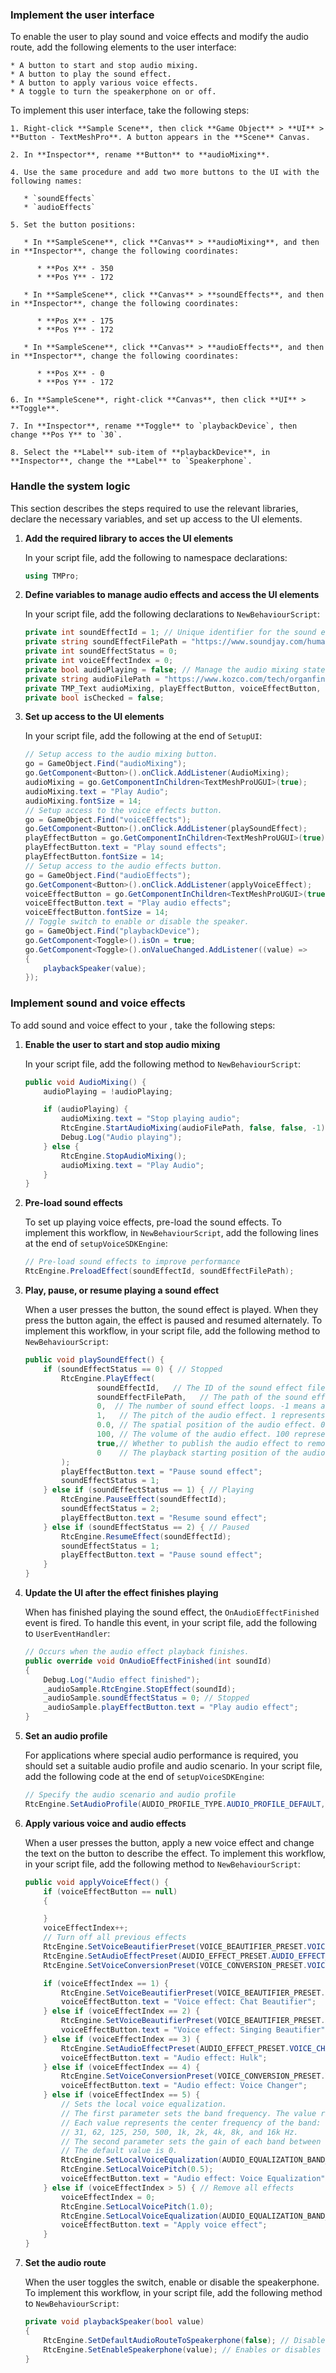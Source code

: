 <PlatformWrapper platform="unity">

### Implement the user interface

To enable the user to play sound and voice effects and modify the audio route, add the following elements to the user interface:

    * A button to start and stop audio mixing.
    * A button to play the sound effect.
    * A button to apply various voice effects.
    * A toggle to turn the speakerphone on or off.

To implement this user interface, take the following steps:

    1. Right-click **Sample Scene**, then click **Game Object** > **UI** > **Button - TextMeshPro**. A button appears in the **Scene** Canvas.

    2. In **Inspector**, rename **Button** to **audioMixing**.

    4. Use the same procedure and add two more buttons to the UI with the following names:

       * `soundEffects`
       * `audioEffects`

    5. Set the button positions:

       * In **SampleScene**, click **Canvas** > **audioMixing**, and then in **Inspector**, change the following coordinates:
        
          * **Pos X** - 350
          * **Pos Y** - 172

       * In **SampleScene**, click **Canvas** > **soundEffects**, and then in **Inspector**, change the following coordinates:

          * **Pos X** - 175
          * **Pos Y** - 172

       * In **SampleScene**, click **Canvas** > **audioEffects**, and then in **Inspector**, change the following coordinates:

          * **Pos X** - 0
          * **Pos Y** - 172
    
    6. In **SampleScene**, right-click **Canvas**, then click **UI** > **Toggle**.

    7. In **Inspector**, rename **Toggle** to `playbackDevice`, then change **Pos Y** to `30`.

    8. Select the **Label** sub-item of **playbackDevice**, in **Inspector**, change the **Label** to `Speakerphone`.


### Handle the system logic

This section describes the steps required to use the relevant libraries, declare the necessary variables, and set up access to the UI elements.

1. **Add the required library to acces the UI elements**
 
    In your script file, add the following to namespace declarations:

    ```csharp
    using TMPro;
    ```

1. **Define variables to manage audio effects and access the UI elements**

    In your script file, add the following declarations to `NewBehaviourScript`:

    ```csharp
    private int soundEffectId = 1; // Unique identifier for the sound effect file
    private string soundEffectFilePath = "https://www.soundjay.com/human/applause-01.mp3"; // URL or path to the sound effect
    private int soundEffectStatus = 0;
    private int voiceEffectIndex = 0;
    private bool audioPlaying = false; // Manage the audio mixing state
    private string audioFilePath = "https://www.kozco.com/tech/organfinale.mp3"; // URL or path to the audio mixing file
    private TMP_Text audioMixing, playEffectButton, voiceEffectButton, speakerphoneSwitch;
    private bool isChecked = false;
    ```

1. **Set up access to the UI elements**

    In your script file, add the following at the end of `SetupUI`:

    ```csharp
    // Setup access to the audio mixing button.
    go = GameObject.Find("audioMixing");
    go.GetComponent<Button>().onClick.AddListener(AudioMixing);
    audioMixing = go.GetComponentInChildren<TextMeshProUGUI>(true);
    audioMixing.text = "Play Audio";
    audioMixing.fontSize = 14;
    // Setup access to the voice effects button.
    go = GameObject.Find("voiceEffects");
    go.GetComponent<Button>().onClick.AddListener(playSoundEffect);
    playEffectButton = go.GetComponentInChildren<TextMeshProUGUI>(true);
    playEffectButton.text = "Play sound effects";
    playEffectButton.fontSize = 14;
    // Setup access to the audio effects button.
    go = GameObject.Find("audioEffects");
    go.GetComponent<Button>().onClick.AddListener(applyVoiceEffect);
    voiceEffectButton = go.GetComponentInChildren<TextMeshProUGUI>(true);
    voiceEffectButton.text = "Play audio effects";
    voiceEffectButton.fontSize = 14;
    // Toggle switch to enable or disable the speaker.
    go = GameObject.Find("playbackDevice");
    go.GetComponent<Toggle>().isOn = true;
    go.GetComponent<Toggle>().onValueChanged.AddListener((value) =>
    {
        playbackSpeaker(value);
    });
    ```

### Implement sound and voice effects

To add sound and voice effect to your <Vpl k="CLIENT" />, take the following steps:

1. **Enable the user to start and stop audio mixing**
        
    In your script file, add the following method to `NewBehaviourScript`:
        
    ```csharp
    public void AudioMixing() {  
        audioPlaying = !audioPlaying;

        if (audioPlaying) {
            audioMixing.text = "Stop playing audio";
            RtcEngine.StartAudioMixing(audioFilePath, false, false, -1);
            Debug.Log("Audio playing");
        } else {
            RtcEngine.StopAudioMixing();
            audioMixing.text = "Play Audio";
        }
    }
    ```

1. **Pre-load sound effects**

    To set up playing voice effects, pre-load the sound effects. To implement this workflow, in `NewBehaviourScript`, add the following lines at the end of `setupVoiceSDKEngine`:

    ```csharp
    // Pre-load sound effects to improve performance
    RtcEngine.PreloadEffect(soundEffectId, soundEffectFilePath);
    ```

1. **Play, pause, or resume playing a sound effect**

    When a user presses the button, the sound effect is played. When they press the button again, the effect is paused and resumed alternately. To implement this workflow, in your script file, add the following method to `NewBehaviourScript`:

    ```csharp
    public void playSoundEffect() {
        if (soundEffectStatus == 0) { // Stopped
            RtcEngine.PlayEffect(
                    soundEffectId,   // The ID of the sound effect file.
                    soundEffectFilePath,   // The path of the sound effect file.
                    0,  // The number of sound effect loops. -1 means an infinite loop. 0 means once.
                    1,   // The pitch of the audio effect. 1 represents the original pitch.
                    0.0, // The spatial position of the audio effect. 0.0 represents that the audio effect plays in the front.
                    100, // The volume of the audio effect. 100 represents the original volume.
                    true,// Whether to publish the audio effect to remote users.
                    0    // The playback starting position of the audio effect file in ms.
            );
            playEffectButton.text = "Pause sound effect";
            soundEffectStatus = 1;
        } else if (soundEffectStatus == 1) { // Playing
            RtcEngine.PauseEffect(soundEffectId);
            soundEffectStatus = 2;
            playEffectButton.text = "Resume sound effect";
        } else if (soundEffectStatus == 2) { // Paused
            RtcEngine.ResumeEffect(soundEffectId);
            soundEffectStatus = 1;
            playEffectButton.text = "Pause sound effect";
        }
    }
    ```

1. **Update the UI after the effect finishes playing**

    When <Vg k="SDK" /> has finished playing the sound effect, the `OnAudioEffectFinished` event is fired. To handle this event, in your script file, add the following to `UserEventHandler`:

    ```csharp
    // Occurs when the audio effect playback finishes.
    public override void OnAudioEffectFinished(int soundId) 
    {
        Debug.Log("Audio effect finished");
        _audioSample.RtcEngine.StopEffect(soundId);
        _audioSample.soundEffectStatus = 0; // Stopped
        _audioSample.playEffectButton.text = "Play audio effect";
    }
    ```
1. **Set an audio profile**

    For applications where special audio performance is required, you should set a suitable audio profile and audio scenario. In your script file, add the following code at the end of `setupVoiceSDKEngine`:

    ```csharp
    // Specify the audio scenario and audio profile
    RtcEngine.SetAudioProfile(AUDIO_PROFILE_TYPE.AUDIO_PROFILE_DEFAULT, AUDIO_SCENARIO_TYPE.AUDIO_SCENARIO_CHATROOM);
    ```

1. **Apply various voice and audio effects**

    When a user presses the button, apply a new voice effect and change the text on the button to describe the effect. To implement this workflow, in your script file, add the following method to `NewBehaviourScript`:

    ```csharp
    public void applyVoiceEffect() {
        if (voiceEffectButton == null) 
        {

        }
        voiceEffectIndex++;
        // Turn off all previous effects
        RtcEngine.SetVoiceBeautifierPreset(VOICE_BEAUTIFIER_PRESET.VOICE_BEAUTIFIER_OFF);
        RtcEngine.SetAudioEffectPreset(AUDIO_EFFECT_PRESET.AUDIO_EFFECT_OFF);
        RtcEngine.SetVoiceConversionPreset(VOICE_CONVERSION_PRESET.VOICE_CONVERSION_OFF);

        if (voiceEffectIndex == 1) {
            RtcEngine.SetVoiceBeautifierPreset(VOICE_BEAUTIFIER_PRESET.CHAT_BEAUTIFIER_MAGNETIC);
            voiceEffectButton.text = "Voice effect: Chat Beautifier";
        } else if (voiceEffectIndex == 2) {
            RtcEngine.SetVoiceBeautifierPreset(VOICE_BEAUTIFIER_PRESET.SINGING_BEAUTIFIER);
            voiceEffectButton.text = "Voice effect: Singing Beautifier";
        } else if (voiceEffectIndex == 3) {
            RtcEngine.SetAudioEffectPreset(AUDIO_EFFECT_PRESET.VOICE_CHANGER_EFFECT_HULK);
            voiceEffectButton.text = "Audio effect: Hulk";
        } else if (voiceEffectIndex == 4) {
            RtcEngine.SetVoiceConversionPreset(VOICE_CONVERSION_PRESET.VOICE_CHANGER_BASS);
            voiceEffectButton.text = "Audio effect: Voice Changer";
        } else if (voiceEffectIndex == 5) {
            // Sets the local voice equalization.
            // The first parameter sets the band frequency. The value ranges between 0 and 9.
            // Each value represents the center frequency of the band: 
            // 31, 62, 125, 250, 500, 1k, 2k, 4k, 8k, and 16k Hz.
            // The second parameter sets the gain of each band between -15 and 15 dB.
            // The default value is 0.
            RtcEngine.SetLocalVoiceEqualization(AUDIO_EQUALIZATION_BAND_FREQUENCY.AUDIO_EQUALIZATION_BAND_31, 3);
            RtcEngine.SetLocalVoicePitch(0.5);
            voiceEffectButton.text = "Audio effect: Voice Equalization";
        } else if (voiceEffectIndex > 5) { // Remove all effects
            voiceEffectIndex = 0;
            RtcEngine.SetLocalVoicePitch(1.0);
            RtcEngine.SetLocalVoiceEqualization(AUDIO_EQUALIZATION_BAND_FREQUENCY.AUDIO_EQUALIZATION_BAND_31, 3);
            voiceEffectButton.text = "Apply voice effect";
        }
    }
    ```

1. **Set the audio route**

    When the user toggles the switch, enable or disable the speakerphone. To implement this workflow, in your script file, add the following method to `NewBehaviourScript`:

    ```csharp
    private void playbackSpeaker(bool value)
    {
        RtcEngine.SetDefaultAudioRouteToSpeakerphone(false); // Disables the default audio route.
        RtcEngine.SetEnableSpeakerphone(value); // Enables or disables the speakerphone temporarily.
    }
    ```

</PlatformWrapper>
